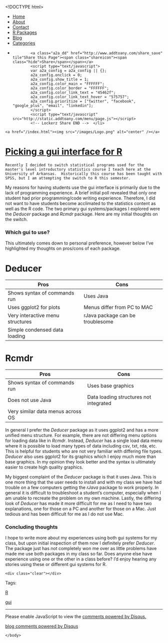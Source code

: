 <!DOCTYPE html>
<html>
  <head>
    <meta charset="utf-8">
    <title>Picking a gui interface for R</title>
    <meta name="author" content="Brandon LeBeau" />
   <link rel="alternate" type="application/rss+xml" title="Educate-R" href="http://educate-r.org/feed.xml">
    <link rel="stylesheet" type="text/css" href="/stylesheets/newstyle.css">
    <link rel="stylesheet" href="/stylesheets/xcodeDkGrey.css">
    <script type='text/javascript' src="/stylesheets/highlight.pack.js"></script>
<script type="text/javascript">

    var _gaq = _gaq || [];
    _gaq.push(['_setAccount', 'UA-43425299-1']);
    _gaq.push(['_trackPageview']);

    (function() {
      var ga = document.createElement('script'); ga.type = 'text/javascript'; ga.async = true;
      ga.src = ('https:' == document.location.protocol ? 'https://ssl' : 'http://www') + '.google-analytics.com/ga.js';
      var s = document.getElementsByTagName('script')[0]; s.parentNode.insertBefore(ga, s);
    })();
 </script>

   </head>

  <body>
    <script>hljs.initHighlightingOnLoad();</script>

 <div id="navigation">
  <ul>
  <li><a href="/index.html">Home</a></li>
  <li><a href="/about.html">About</a></li>
  <li><a href="/contact.html">Contact</a></li>
  <li><a href="/projects.html">R Packages</a></li>
  <li><a href="/blog.html">Blog</a></li>
  <li><a href="/tags.html">Categories</a></li>
  <li>         <!-- Lockerz Share BEGIN -->
            <a class="a2a_dd" href="http://www.addtoany.com/share_save" tile"Share this Page"><span class="shareicon"><span class="hide">Share</span></span></a>
            <script type="text/javascript">
            var a2a_config = a2a_config || {};
            a2a_config.onclick = 0;
            a2a_config.show_title = 1;
            a2a_config.color_main = "FFFFFF";
            a2a_config.color_border = "FFFFFF";
            a2a_config.color_link_text = "45462f";
            a2a_config.color_link_text_hover = "575757";
            a2a_config.prioritize = ["twitter", "facebook",  "google_plus", "email", "linkedin"];
            </script>
            <script type="text/javascript" src="http://static.addtoany.com/menu/page.js"></script>
            <!-- Lockerz Share END -->  </li>
  </ul>
  </div>
  <div id="headerimg">
    <a href="/index.html"><img src="/images/Logo.png" alt="center" /></a>
  </div>
  <div class="content">
  <div class="blog">
   <!-- <h2>Picking a gui interface for R</h2> -->
     <div class="full">
  <h1 class="entry-title">
    <a href="/Rmd/2014-02-02-Rgui.Rmd" title="Picking a gui interface for R" rel="bookmark">Picking a gui interface for R</a>
  </h1>
  <div class="entry-content full-content">
    Recently I decided to switch statistical programs used for the master's level introductory statistics course I teach here at the University of Arkansas.  Historically this course has been taught with SPSS, but I am attempting the switch to R this semester.  

My reasons for having students use the gui interface is primarily due to the lack of programming experience.  A brief initial poll revealed that only one student had prior programming/code writing experience.  Therefore, I did not want to have students become acclimated to the statistics content as well as the R code.  The two primary gui systems/packages I explored were the *Deducer* package and *Rcmdr* package.  Here are my initial thoughts on the switch.

### Which gui to use?
This ultimately comes down to personal preference, however below I've highlighted my thoughts on pros/cons of each package.

Deducer   
=========
| Pros                             | Cons                             |   
|----------------------------------|----------------------------------|
| Shows syntax of commands run     | Uses Java                        |  
| Uses ggplot2 for plots           | Menus differ from PC to MAC      |  
| Very interactive menu structures | rJava package can be troublesome |   
| Simple condensed data loading    |                                  |  

Rcmdr
========
| Pros                              | Cons                             |   
|-----------------------------------|----------------------------------|
| Shows syntax of commands run      | Uses base graphics               |  
| Does not use Java                 | Data loading structures not integrated |  
| Very similar data menus across OS |   | 

In general I prefer the *Deducer* package as it uses ggplot2 and has a more unified menu structure.  For example, there are not differing menu options for loading data like in *Rcmdr*.  Instead, *Deducer* has a single load data menu where it is possible to load many types of data including csv, txt, rda, etc.  This is helpful for students who are not very familiar with differing file types.  *Deducer* also uses ggplot2 for its graphics which I enjoy much more than base graphics.  In my opinion they look better and the syntax is ultimately easier to create high quality graphics.

My biggest complaint of the *Deducer* package is that it uses Java.  This is one more thing that the user needs to install and with my class we have had trouble on a few computers getting the *rJava* package to work properly.  In general it is difficult to troubleshoot a student's computer, especially when I am unable to recreate the problem on my own machine.  Lastly, the differing look of *Deducer* has made it more difficult for me as I need to have two explanations, one for those on a PC and another for those on a Mac.  Just tedious and has been difficult for me as I do not use Mac.

### Concluding thoughts
I hope to write more about my experiences using both gui systems for my class, but upon initial inspection of them now I definitely prefer *Deducer*.  The package just has not completely won me over as little problems have made me use both packages in my class so far.  Does anyone else have experience using one or the other in a class before?  I'd enjoy hearing any stories using these or different gui systems for R.

    <div class="clear"></div>
  </div>
  <p class="alt-font tight">
    Tags:&nbsp;
    
    <a href="/tags.html#R-ref" >R</a>
    
    <a href="/tags.html#gui-ref" >gui</a>
    
  </p>
  <p class="by-line">
    <span class="date full-date">
      <abbr class="published" title=""></abbr>
    </span>
  </p>
  <div class="clear"></div>
</div>
<div class="rule">
  <hr/>
</div>

<div id="disqus_thread"></div>
<script type="text/javascript">
  var disqus_shortname = 'rjourney';

  var disqus_url = "http://lebebr01.github.com/Rmd/2014-02-02-Rgui.Rmd";

  (function() {
      var dsq = document.createElement('script'); dsq.type = 'text/javascript'; dsq.async = true;
      dsq.src = 'http://' + disqus_shortname + '.disqus.com/embed.js';
      (document.getElementsByTagName('head')[0] || document.getElementsByTagName('body')[0]).appendChild(dsq);
  })();
</script>
<noscript>Please enable JavaScript to view the <a href="http://disqus.com/?ref_noscript">comments powered by Disqus.</a></noscript>
<a href="http://disqus.com" class="dsq-brlink">blog comments powered by <span class="logo-disqus">Disqus</span></a>




  </div>
  </div>  
    </body>
</html>
